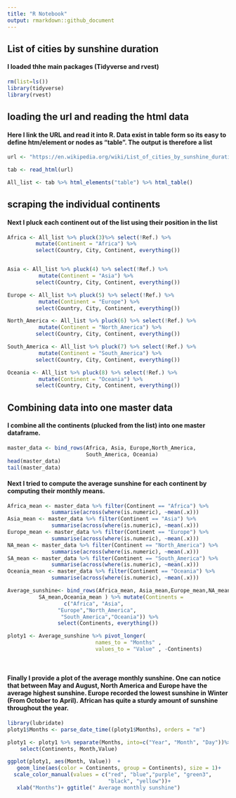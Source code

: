 ---
title: "R Notebook"
output: rmarkdown::github_document
---


## List of cities by sunshine duration
#### I loaded thhe main packages (Tidyverse and rvest)
```{r}

rm(list=ls())
library(tidyverse)
library(rvest)


```


## loading the url and reading the html data
#### Here I link the URL and read it into R. Data exist in table form so its easy to define htm/element or nodes as "table". The output is therefore a list
```{r}
url <- "https://en.wikipedia.org/wiki/List_of_cities_by_sunshine_duration"

tab <- read_html(url)

All_list <- tab %>% html_elements("table") %>% html_table()


```


## scraping the individual continents
#### Next I pluck each continent out of the list using their position in the list
```{r}
Africa <- All_list %>% pluck(3)%>% select(!Ref.) %>%
         mutate(Continent = "Africa") %>% 
         select(Country, City, Continent, everything())


Asia <- All_list %>% pluck(4) %>% select(!Ref.) %>%
          mutate(Continent = "Asia") %>% 
         select(Country, City, Continent, everything())

Europe <- All_list %>% pluck(5) %>% select(!Ref.) %>%
          mutate(Continent = "Europe") %>% 
         select(Country, City, Continent, everything())

North_America <- All_list %>% pluck(6) %>% select(!Ref.) %>%
          mutate(Continent = "North_America") %>% 
         select(Country, City, Continent, everything())

South_America <- All_list %>% pluck(7) %>% select(!Ref.) %>%
          mutate(Continent = "South_America") %>% 
         select(Country, City, Continent, everything())

Oceania <- All_list %>% pluck(8) %>% select(!Ref.) %>%
          mutate(Continent = "Oceania") %>% 
         select(Country, City, Continent, everything())
```


## Combining data into one master data
#### I combine all the continents (plucked from the list) into one master dataframe.
```{r}

master_data <- bind_rows(Africa, Asia, Europe,North_America,
                         South_America, Oceania)
head(master_data)
tail(master_data)

```



#### Next I tried to compute the average sunshine for each continent by computing their monthly means.
```{r}
Africa_mean <- master_data %>% filter(Continent == "Africa") %>%
              summarise(across(where(is.numeric), ~mean(.x)))
Asia_mean <- master_data %>% filter(Continent == "Asia") %>%
              summarise(across(where(is.numeric), ~mean(.x)))
Europe_mean <- master_data %>% filter(Continent == "Europe") %>%
              summarise(across(where(is.numeric), ~mean(.x)))
NA_mean <- master_data %>% filter(Continent == "North_America") %>%
              summarise(across(where(is.numeric), ~mean(.x)))
SA_mean <- master_data %>% filter(Continent == "South_America") %>%
              summarise(across(where(is.numeric), ~mean(.x)))
Oceania_mean <- master_data %>% filter(Continent == "Oceania") %>%
              summarise(across(where(is.numeric), ~mean(.x)))

Average_sunshine<- bind_rows(Africa_mean, Asia_mean,Europe_mean,NA_mean,
          SA_mean,Oceania_mean ) %>% mutate(Continents = 
                  c("Africa", "Asia",
                "Europe","North_America",
                 "South_America","Oceania")) %>%
                select(Continents, everything())

ploty1 <- Average_sunshine %>% pivot_longer(
                            names_to = "Months" ,
                            values_to = "Value" , -Continents)
  
  
```



#### Finally I provide a plot of the average monthly sunshine. One can notice that between May and August, North America and Europe have the average highest sunshine. Europe recorded the lowest sunshine in Winter (From October to April). African has quite a sturdy amount of sunshine throughout the year.

```{r, fig.align='center'}
library(lubridate)
ploty1$Months <- parse_date_time((ploty1$Months), orders = "m") 

ploty1 <- ploty1 %>% separate(Months, into=c("Year", "Month", "Day"))%>%
    select(Continents, Month,Value)

ggplot(ploty1, aes(Month, Value))  +
   geom_line(aes(color = Continents, group = Continents), size = 1)+
  scale_color_manual(values = c("red", "blue","purple", "green3",
                                "black", "yellow"))+
   xlab("Months")+ ggtitle(" Average monthly sunshine")
```

